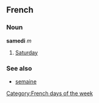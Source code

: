 ==French==
===Noun===
'''samedi''' ''m''

# [[Saturday]]

===See also===
*[[semaine]]
[[Category:French days of the week]]